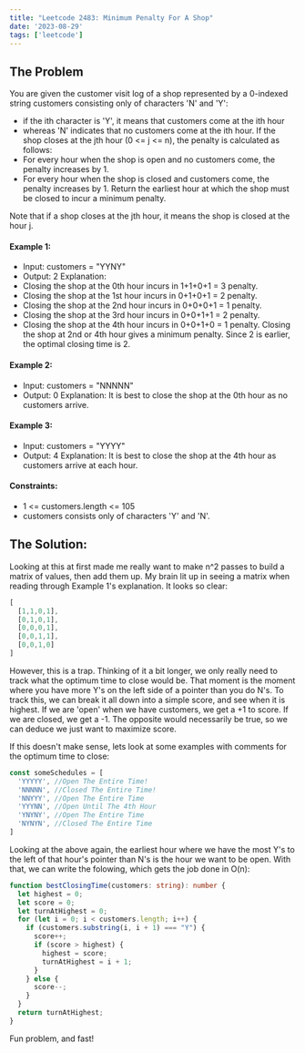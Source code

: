 ```yaml
---
title: "Leetcode 2483: Minimum Penalty For A Shop"
date: '2023-08-29'
tags: ['leetcode']
---
```


## The Problem
You are given the customer visit log of a shop represented by a 0-indexed string customers consisting only of characters 'N' and 'Y':
- if the ith character is 'Y', it means that customers come at the ith hour
- whereas 'N' indicates that no customers come at the ith hour.
If the shop closes at the jth hour (0 \<= j \<= n), the penalty is calculated as follows:
- For every hour when the shop is open and no customers come, the penalty increases by 1.
- For every hour when the shop is closed and customers come, the penalty increases by 1.
Return the earliest hour at which the shop must be closed to incur a minimum penalty.

Note that if a shop closes at the jth hour, it means the shop is closed at the hour j.

#### Example 1:
- Input: customers = "YYNY"
- Output: 2
Explanation: 
- Closing the shop at the 0th hour incurs in 1+1+0+1 = 3 penalty.
- Closing the shop at the 1st hour incurs in 0+1+0+1 = 2 penalty.
- Closing the shop at the 2nd hour incurs in 0+0+0+1 = 1 penalty.
- Closing the shop at the 3rd hour incurs in 0+0+1+1 = 2 penalty.
- Closing the shop at the 4th hour incurs in 0+0+1+0 = 1 penalty.
Closing the shop at 2nd or 4th hour gives a minimum penalty. Since 2 is earlier, the optimal closing time is 2.
#### Example 2:
- Input: customers = "NNNNN"
- Output: 0
Explanation: It is best to close the shop at the 0th hour as no customers arrive.
#### Example 3:
- Input: customers = "YYYY"
- Output: 4
Explanation: It is best to close the shop at the 4th hour as customers arrive at each hour.
 

#### Constraints:
- 1 \<= customers.length \<= 105
- customers consists only of characters 'Y' and 'N'.

## The Solution:

Looking at this at first made me really want to make n^2 passes to build a matrix of values, then add them up. My brain lit up in seeing a matrix when reading through Example 1's explanation. It looks so clear:
```ts
[
  [1,1,0,1],
  [0,1,0,1],
  [0,0,0,1],
  [0,0,1,1],
  [0,0,1,0]
]
```

However, this is a trap. Thinking of it a bit longer, we only really need to track what the optimum time to close would be. That moment is the moment where you have more Y's on the left side of a pointer than you do N's. To track this, we can break it all down into a simple score, and see when it is highest. If we are 'open' when we have customers, we get a +1 to score. If we are closed, we get a -1. The opposite would necessarily be true, so we can deduce we just want to maximize score.

If this doesn't make sense, lets look at some examples with comments for the optimum time to close:
```ts
const someSchedules = [
  'YYYYY', //Open The Entire Time!
  'NNNNN', //Closed The Entire Time!
  'NNYYY', //Open The Entire Time
  'YYYNN', //Open Until The 4th Hour
  'YNYNY', //Open The Entire Time
  'NYNYN', //Closed The Entire Time
]
```

Looking at the above again, the earliest hour where we have the most Y's to the left of that hour's pointer than N's is the hour we want to be open. With that, we can write the folowing, which gets the job done in O(n):

```ts
function bestClosingTime(customers: string): number {
  let highest = 0;
  let score = 0;
  let turnAtHighest = 0;
  for (let i = 0; i < customers.length; i++) {
    if (customers.substring(i, i + 1) === "Y") {
      score++;
      if (score > highest) {
        highest = score;
        turnAtHighest = i + 1;
      }
    } else {
      score--;
    }
  }
  return turnAtHighest;
}
```

<CustomImage src="https://raw.githubusercontent.com/justindanielclark/NextJS13BlogPosts/main/images/minimumPenaltyForAShopPerformance.png" alt="minimumPenaltyForAShopPerformance" />

Fun problem, and fast!

